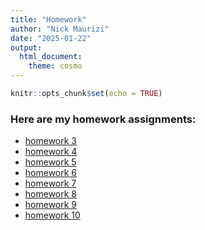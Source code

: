 ```yaml
---
title: "Homework"
author: "Nick Maurizi"
date: "2025-01-22"
output:
  html_document:
    theme: cosmo
---
```


```r
knitr::opts_chunk$set(echo = TRUE)
```

### Here are my homework assignments:


- [homework 3](homework3.html)
- [homework 4](homework4.html)
- [homework 5](homework5.html)
- [homework 6](homework6.html)
- [homework 7](homework7.html)
- [homework 8](homework8.html)
- [homework 9]()
- [homework 10](homework10.html)




